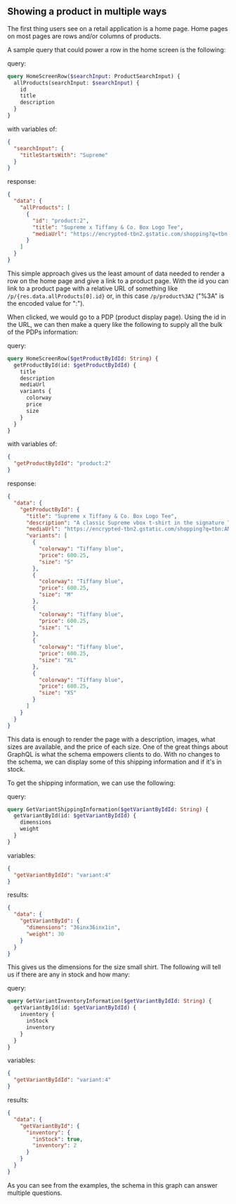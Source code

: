 ## Showing a product in multiple ways

The first thing users see on a retail application is a home page. Home pages on most pages are rows and/or columns of products.

A sample query that could power a row in the home screen is the following:

query:

```graphql
query HomeScreenRow($searchInput: ProductSearchInput) {
  allProducts(searchInput: $searchInput) {
    id
    title
    description
  }
}
```

with variables of:

```JSON
{
  "searchInput": {
    "titleStartsWith": "Supreme"
  }
}
```

response:

```JSON
{
  "data": {
    "allProducts": [
      {
        "id": "product:2",
        "title": "Supreme x Tiffany & Co. Box Logo Tee",
        "mediaUrl": "https://encrypted-tbn2.gstatic.com/shopping?q=tbn:ANd9GcQWDHD3SSS98UAVKODaql7nrDTopfL4tcTnEltW8Yqy4hyDu4i5b70Wb3Y8-wACJIo5g-ZdRULPQKUmt7JfwiaSdgiOBz4pvU_YelKHUI4nhoXmMJPeh_tyWQ"
      }
    ]
  }
}
```

This simple approach gives us the least amount of data needed to render a row on the home page and give a link to a product page. With the id you can link to a product page with a relative URL of something like `/p/{res.data.allProducts[0].id}` or, in this case `/p/product%3A2` ("%3A" is the encoded value for ":").

When clicked, we would go to a PDP (product display page). Using the id in the URL, we can then make a query like the following to supply all the bulk of the PDPs information:

query:

```graphql
query HomeScreenRow($getProductByIdId: String) {
  getProductById(id: $getProductByIdId) {
    title
    description
    mediaUrl
    variants {
      colorway
      price
      size
    }
  }
}
```

with variables of:

```JSON
{
  "getProductByIdId": "product:2"
}
```

response:

```JSON
{
  "data": {
    "getProductById": {
      "title": "Supreme x Tiffany & Co. Box Logo Tee",
      "description": "A classic Supreme vbox t-shirt in the signature Tiffany blue.",
      "mediaUrl": "https://encrypted-tbn2.gstatic.com/shopping?q=tbn:ANd9GcQWDHD3SSS98UAVKODaql7nrDTopfL4tcTnEltW8Yqy4hyDu4i5b70Wb3Y8-wACJIo5g-ZdRULPQKUmt7JfwiaSdgiOBz4pvU_YelKHUI4nhoXmMJPeh_tyWQ",
      "variants": [
        {
          "colorway": "Tiffany blue",
          "price": 600.25,
          "size": "S"
        },
        {
          "colorway": "Tiffany blue",
          "price": 600.25,
          "size": "M"
        },
        {
          "colorway": "Tiffany blue",
          "price": 600.25,
          "size": "L"
        },
        {
          "colorway": "Tiffany blue",
          "price": 600.25,
          "size": "XL"
        },
        {
          "colorway": "Tiffany blue",
          "price": 600.25,
          "size": "XS"
        }
      ]
    }
  }
}
```

This data is enough to render the page with a description, images, what sizes are available, and the price of each size. One of the great things about GraphQL is what the schema empowers clients to do. With no changes to the schema, we can display some of this shipping information and if it's in stock.

To get the shipping information, we can use the following:

query:

```graphql
query GetVariantShippingInformation($getVariantByIdId: String) {
  getVariantById(id: $getVariantByIdId) {
    dimensions
    weight
  }
}
```

variables:

```JSON
{
  "getVariantByIdId": "variant:4"
}
```

results:

```JSON
{
  "data": {
    "getVariantById": {
      "dimensions": "36inx36inx1in",
      "weight": 30
    }
  }
}
```

This gives us the dimensions for the size small shirt. The following will tell us if there are any in stock and how many:

query:

```graphql
query GetVariantInventoryInformation($getVariantByIdId: String) {
  getVariantById(id: $getVariantByIdId) {
    inventory {
      inStock
      inventory
    }
  }
}
```

variables:

```JSON
{
  "getVariantByIdId": "variant:4"
}
```

results:

```JSON
{
  "data": {
    "getVariantById": {
      "inventory": {
        "inStock": true,
        "inventory": 2
      }
    }
  }
}
```

As you can see from the examples, the schema in this graph can answer multiple questions.

